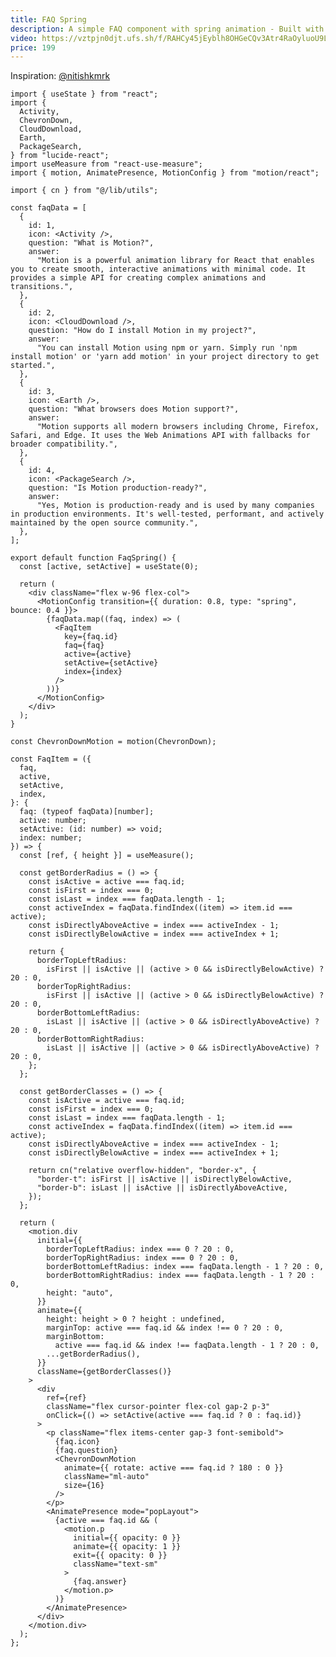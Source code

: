```yaml
---
title: FAQ Spring
description: A simple FAQ component with spring animation - Built with Motion.
video: https://vztpjn0djt.ufs.sh/f/RAHCy45jEyblh8OHGeCQv3Atr4RaOyluoU9L5K8Hj2c716Fk
price: 199
---
```


<Tabs>

<Tab label="preview">

<Preview name="animation-faq-spring" className="min-h-100 items-center" />

Inspiration: [@nitishkmrk](https://x.com/nitishkmrk)

</Tab>

<Tab label="code">

```tsx
import { useState } from "react";
import {
  Activity,
  ChevronDown,
  CloudDownload,
  Earth,
  PackageSearch,
} from "lucide-react";
import useMeasure from "react-use-measure";
import { motion, AnimatePresence, MotionConfig } from "motion/react";

import { cn } from "@/lib/utils";

const faqData = [
  {
    id: 1,
    icon: <Activity />,
    question: "What is Motion?",
    answer:
      "Motion is a powerful animation library for React that enables you to create smooth, interactive animations with minimal code. It provides a simple API for creating complex animations and transitions.",
  },
  {
    id: 2,
    icon: <CloudDownload />,
    question: "How do I install Motion in my project?",
    answer:
      "You can install Motion using npm or yarn. Simply run 'npm install motion' or 'yarn add motion' in your project directory to get started.",
  },
  {
    id: 3,
    icon: <Earth />,
    question: "What browsers does Motion support?",
    answer:
      "Motion supports all modern browsers including Chrome, Firefox, Safari, and Edge. It uses the Web Animations API with fallbacks for broader compatibility.",
  },
  {
    id: 4,
    icon: <PackageSearch />,
    question: "Is Motion production-ready?",
    answer:
      "Yes, Motion is production-ready and is used by many companies in production environments. It's well-tested, performant, and actively maintained by the open source community.",
  },
];

export default function FaqSpring() {
  const [active, setActive] = useState(0);

  return (
    <div className="flex w-96 flex-col">
      <MotionConfig transition={{ duration: 0.8, type: "spring", bounce: 0.4 }}>
        {faqData.map((faq, index) => (
          <FaqItem
            key={faq.id}
            faq={faq}
            active={active}
            setActive={setActive}
            index={index}
          />
        ))}
      </MotionConfig>
    </div>
  );
}

const ChevronDownMotion = motion(ChevronDown);

const FaqItem = ({
  faq,
  active,
  setActive,
  index,
}: {
  faq: (typeof faqData)[number];
  active: number;
  setActive: (id: number) => void;
  index: number;
}) => {
  const [ref, { height }] = useMeasure();

  const getBorderRadius = () => {
    const isActive = active === faq.id;
    const isFirst = index === 0;
    const isLast = index === faqData.length - 1;
    const activeIndex = faqData.findIndex((item) => item.id === active);
    const isDirectlyAboveActive = index === activeIndex - 1;
    const isDirectlyBelowActive = index === activeIndex + 1;

    return {
      borderTopLeftRadius:
        isFirst || isActive || (active > 0 && isDirectlyBelowActive) ? 20 : 0,
      borderTopRightRadius:
        isFirst || isActive || (active > 0 && isDirectlyBelowActive) ? 20 : 0,
      borderBottomLeftRadius:
        isLast || isActive || (active > 0 && isDirectlyAboveActive) ? 20 : 0,
      borderBottomRightRadius:
        isLast || isActive || (active > 0 && isDirectlyAboveActive) ? 20 : 0,
    };
  };

  const getBorderClasses = () => {
    const isActive = active === faq.id;
    const isFirst = index === 0;
    const isLast = index === faqData.length - 1;
    const activeIndex = faqData.findIndex((item) => item.id === active);
    const isDirectlyAboveActive = index === activeIndex - 1;
    const isDirectlyBelowActive = index === activeIndex + 1;

    return cn("relative overflow-hidden", "border-x", {
      "border-t": isFirst || isActive || isDirectlyBelowActive,
      "border-b": isLast || isActive || isDirectlyAboveActive,
    });
  };

  return (
    <motion.div
      initial={{
        borderTopLeftRadius: index === 0 ? 20 : 0,
        borderTopRightRadius: index === 0 ? 20 : 0,
        borderBottomLeftRadius: index === faqData.length - 1 ? 20 : 0,
        borderBottomRightRadius: index === faqData.length - 1 ? 20 : 0,
        height: "auto",
      }}
      animate={{
        height: height > 0 ? height : undefined,
        marginTop: active === faq.id && index !== 0 ? 20 : 0,
        marginBottom:
          active === faq.id && index !== faqData.length - 1 ? 20 : 0,
        ...getBorderRadius(),
      }}
      className={getBorderClasses()}
    >
      <div
        ref={ref}
        className="flex cursor-pointer flex-col gap-2 p-3"
        onClick={() => setActive(active === faq.id ? 0 : faq.id)}
      >
        <p className="flex items-center gap-3 font-semibold">
          {faq.icon}
          {faq.question}
          <ChevronDownMotion
            animate={{ rotate: active === faq.id ? 180 : 0 }}
            className="ml-auto"
            size={16}
          />
        </p>
        <AnimatePresence mode="popLayout">
          {active === faq.id && (
            <motion.p
              initial={{ opacity: 0 }}
              animate={{ opacity: 1 }}
              exit={{ opacity: 0 }}
              className="text-sm"
            >
              {faq.answer}
            </motion.p>
          )}
        </AnimatePresence>
      </div>
    </motion.div>
  );
};
```

</Tab>

</Tabs>
